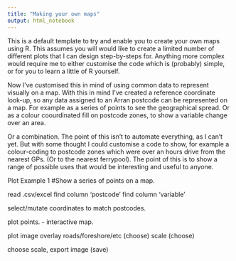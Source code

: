 ```yaml
---
title: "Making your own maps"
output: html_notebook
---
```


This is a default template to try and enable you to create your own maps using R.
This assumes you will would like to create a limited number of different plots that I can design step-by-steps for.
Anything more complex would require me to either customise the code which is (probably) simple, or for you to learn a little of R yourself.

Now I've customised this in mind of using common data to represent visually on a map.
With this in mind I've created a reference coordinate look-up, so any data assigned to an Arran postcode can be represented on a map.
For example as a series of points to see the geographical spread.
Or  as a colour coourdinated fill on postcode zones, to show a variable 
change over an area.

Or a combination. The point of this isn't to automate everything, as I can't yet. But with some thought I could customise a code to show, for example a colour-coding to postcode zones which were over an hours drive from the nearest GPs. (Or to the nearest ferrypool).
The point of this is to show a range of possible uses that would be interesting and useful to anyone.

Plot Example 1
#Show a series of points on a map.

read .csv/excel
find column 'postcode'
find column 'variable'

select/mutate coordinates to match postcodes.

plot points. - interactive map.

plot image
overlay roads/foreshore/etc (choose)
scale (choose)

choose scale, export image (save)



